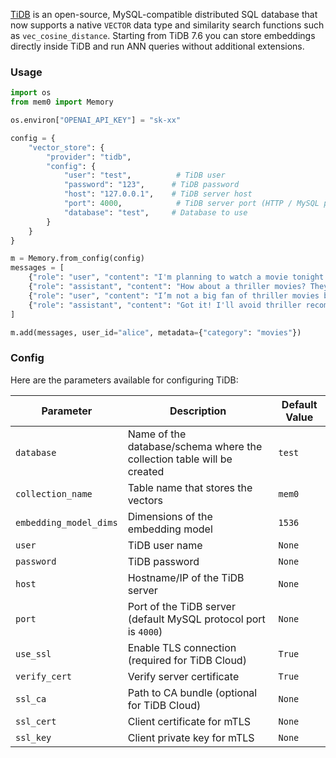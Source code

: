[TiDB](https://github.com/pingcap/tidb) is an open-source, MySQL-compatible distributed SQL database that now supports a native `VECTOR` data type and similarity search functions such as `vec_cosine_distance`. Starting from TiDB 7.6 you can store embeddings directly inside TiDB and run ANN queries without additional extensions.

### Usage

```python
import os
from mem0 import Memory

os.environ["OPENAI_API_KEY"] = "sk-xx"

config = {
    "vector_store": {
        "provider": "tidb",
        "config": {
            "user": "test",          # TiDB user
            "password": "123",      # TiDB password
            "host": "127.0.0.1",    # TiDB server host
            "port": 4000,            # TiDB server port (HTTP / MySQL protocol)
            "database": "test",     # Database to use
        }
    }
}

m = Memory.from_config(config)
messages = [
    {"role": "user", "content": "I'm planning to watch a movie tonight. Any recommendations?"},
    {"role": "assistant", "content": "How about a thriller movies? They can be quite engaging."},
    {"role": "user", "content": "I’m not a big fan of thriller movies but I love sci-fi movies."},
    {"role": "assistant", "content": "Got it! I'll avoid thriller recommendations and suggest sci-fi movies in the future."}
]

m.add(messages, user_id="alice", metadata={"category": "movies"})
```

### Config

Here are the parameters available for configuring TiDB:

| Parameter | Description | Default Value |
| --- | --- | --- |
| `database` | Name of the database/schema where the collection table will be created | `test` |
| `collection_name` | Table name that stores the vectors | `mem0` |
| `embedding_model_dims` | Dimensions of the embedding model | `1536` |
| `user` | TiDB user name | `None` |
| `password` | TiDB password | `None` |
| `host` | Hostname/IP of the TiDB server | `None` |
| `port` | Port of the TiDB server (default MySQL protocol port is `4000`) | `None` |
| `use_ssl` | Enable TLS connection (required for TiDB Cloud) | `True` |
| `verify_cert` | Verify server certificate | `True` |
| `ssl_ca` | Path to CA bundle (optional for TiDB Cloud) | `None` |
| `ssl_cert` | Client certificate for mTLS | `None` |
| `ssl_key` | Client private key for mTLS | `None` |
